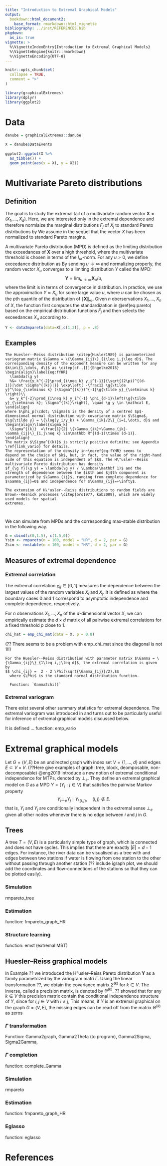 ```yaml
---
title: "Introduction to Extremal Graphical Models"
output:
  bookdown::html_document2:
    base_format: rmarkdown::html_vignette 
bibliography: ../inst/REFERENCES.bib
pkgdown:
  as_is: true 
vignette: >
  %\VignetteIndexEntry{Introduction to Extremal Graphical Models}
  %\VignetteEngine{knitr::rmarkdown}
  %\VignetteEncoding{UTF-8}
---
```


\newcommand{\var}{\mathrm{var}}
\newcommand{\g}[1]{\mathbf{#1}}

```r
knitr::opts_chunk$set(
  collapse = TRUE,
  comment = ">"
)
```

```r
library(graphicalExtremes)
library(dplyr)
library(ggplot2)
```

# Data

```r
danube = graphicalExtremes::danube

X = danube$DataEvents
  
ggplot2::ggplot(X %>% 
  as_tibble()) +
  geom_point(aes(x = X1, y = X2))

```



# Multivariate Pareto distributions

## Definition

The goal is to study the extremal tail of a multivariate random vector $\g{X} = (X_1,\dots, X_d)$. Here, we are interested only in the extremal dependence and therefore normlaize the marginal distributions $F_j$ of $X_j$ to standard Pareto distributions by
\begin{equation}
1 /\{1- F_j(X_j)\}, \quad j=1,\dots, d. (\#eq:pareto)
\end{equation}
We assume in the sequel that the vector $X$ has been normalized to standard Pareto margins.

A multivariate Pareto distribution (MPD) is defined as the limiting distribution the exceedances of $\g{X}$ over a high threshold, where the multivariate threshold is chosen in terms of the $l_\infty$-norm. For any $u>0$, we define exceedance distribution as
\begin{equation}\label{exc}
\g{X}_u = \g{X} \mid \| \g{X} \|_\infty > u
\end{equation}
By sending $u\to \infty$ and normalizing properly, the random vector $X_u$ converges to a limiting distribution $Y$ called the MPD:
$$ \g{Y} = \lim_{u\to \infty} \g{X}_u /u,$$
where the limit is in terms of convergence in distribution. In practice, we use the approximation $Y \approx X_u$ for some large value $u$, where $u$ can be chosen as the $p$th quantile of the distribution of $\|\g{X}\|_\infty$. Given $n$ oberservations $X_1, \dots, X_n$ of $X$, the function \texttt{data2mpareto} first computes the standardization in \@ref(eq:pareto) based on the empirical distribution functions $\hat F_j$ and then selects the exceedances $X_u$ according to \eqref{exc}. 


```r
Y <- data2mpareto(data=X[,c(1,2)], p = .8)
```


## Examples

```example
The Huesler--Reiss distribution \citep{Husler1989} is parameterized variogram matrix $\Gamma = \{\Gamma_{ij}\}_{1\leq i,j\leq d}$. The corresponding density of the exponent measure can be written for any $k\in\{1,\dots, d\}$ as \citep[cf.,][]{Engelke2015}
\begin{align}\label{eq:fYHR}
  \lambda(\g y)
  %&= \frac{y_k^{-2}\prod_{i\neq k} y_i^{-1}}{\sqrt{(2\pi)^{(d-1)}|\det \Sigma^{(k)}|}} \exp\left( -\frac12 \g{\tilde y}^\top_{\setminus k} (\Sigma^{(k)})^{-1}\g{\tilde y}_{\setminus k} \right)\\
  &= y_k^{-2}\prod_{i\neq k} y_i^{-1} \phi_{d-1}\left(\g{\tilde y}_{\setminus k}; \Sigma^{(k)}\right), \quad \g y \in \mathcal E,
\end{align}
where $\phi_p(\cdot; \Sigma)$ is the density of a centred $p$-dimensional normal distribution with covariance matrix $\Sigma$, $\g{\tilde y} = \{\log(y_i/y_k) + \Gamma_{ik}/2\}_{i=1,\dots, d}$ and 
\begin{align}\label{sigma_k}
  \Sigma^{(k)}  =\frac{1}{2} \{\Gamma_{ik}+\Gamma_{jk}-\Gamma_{ij}\}_{i,j\neq k} \in\mathbb R^{(d-1)\times (d-1)}.
\end{align}
The matrix $\Sigma^{(k)}$ is strictly positive definite; see Appendix \ref{link_vario} for details.
The representation of the density in~\eqref{eq:fYHR} seems to 
depend on the choice of $k$, but, in fact, the value of the right-hand side of this equation is independent of $k$. The H\"usler--Reiss multivariate Pareto distribution has density 
$f_{\g Y}(\g y) = \lambda(\g y) / \Lambda(\mathbf 1)$ and the
strength of dependence between the $i$th and $j$th component is parameterized by $\Gamma_{ij}$, ranging from complete dependence for $\Gamma_{ij}=0$ and independence for $\Gamma_{ij}=+\infty$. 

The extension of H\"usler--Reiss distributions to random fields are
Brown--Resnick processes \citep{bro1977, kab2009}, which are widely used models for spatial
extremes.   



```

We can simulate from MPDs and the corresponding max-stable distribution in the following way.

```r
G = cbind(c(0,1.5), c(1.5,0))
Ysim <- rmpareto(n = 100, model = "HR", d = 2, par = G)
Zsim <- rmstable(n = 100, model = "HR", d = 2, par = G)


```

## Measures of extremal dependence

### Extremal correlation

The extremal correlation $\chi_{ij}\in [0,1]$ measures the dependence between the largest values of the random variables $X_i$ and $X_j$. It is defined as
\begin{align}\label{EC}
  \chi_{ij} := \lim_{p\to 1} \chi_{ij}(p) := \lim_{p\to 1} \mathbb P\left\{F_i(X_i) > p\mid  F_j(X_j) > p \right\},
\end{align}
where the boundary cases $0$ and $1$ correspond to asymptotic independence and complete dependence, respectively. 

For $n$ observations $X_1,\dots, X_n$ of the $d$-dimensional vector $X$, we can empirically estimate the $d\times d$ matrix of all pairwise extremal correlations for a fixed threshold $p$ close to 1. 

```r
chi_hat = emp_chi_mat(data = X, p = 0.8)
```

(?? There seems to be a problem with emp_chi_mat since the diagonal is not 1!!)

```example
For the Huesler--Reiss distribution with parameter matrix $\Gamma = \{\Gamma_{ij}\}_{1\leq i,j\leq d}$, the extremal correlation is given by
$$ \chi_{ij} =  2 - 2 \Phi(\sqrt{\Gamma_{ij}}/2),$$
  where $\Phi$ is the standard normal distribution function.

  Function: `Gamma2chi()`
```


### Extremal variogram

There exist several other summary statistics for extremal dependence. The extremal variogram was introduced in \cite{engvolg} and turns out to be particularly useful for inference of extremal graphical models discussed below. 

It is defined ... function: emp_vario


# Extremal graphical models

Let $G=(V,E)$ be an undirected graph with index set $V = \{1,\dots, d\}$ and edges $E \subset V \times V$. (??Here give examples of graph: tree, block, deomposable, non-decomposable) @eng2019 introduce a new notion of extremal conditional independence for MTPs, denoted by $\perp_e$. They define an extremal graphical model on $G$ as a MPD $Y = (Y_j : j\in V)$ that satisfies the pairwise Markov property
$$   Y_i \perp_e Y_j \mid  Y_{\setminus \{i,j\}}, \quad  (i,j)\notin E.$$
that is, $Y_i$ and $Y_j$ are conditionally independent in the extremal sense $\perp_e$ given all other nodes whenever there is no edge between $i$ and $j$ in $G$.

## Trees

A tree $T = (V,E)$ is a particularly simple type of graph, which is connected and does not have cycles. This implies that there are exactly $|E| = d-1$ edges. For instance, the river data can be visualised as a tree with and edges between two stations if water is flowing from one station to the other without passing through another station (?? include igraph plot, we should add the coordinates and flow-connections of the stations so that they can be plotted easily).

### Simulation
rmpareto_tree

### Estimation

function: fmpareto_graph_HR

### Structure learning

function: emst (extremal MST)

## Huesler--Reiss graphical models

In Example ?? we introduced the H\"usler--Reiss Pareto distribution $\g Y$
as a family parametrized by the variogram matri $\Gamma$. Using the linear transformation ??, we obtain the covariance matrix $\Sigma^{(k)}$ for $k\in V$. The inverse, called a precision matrix, is denoted by $\Theta^{(k)}$. ?? showed that for any $k\in V$ this precision matrix contain the conditional independence structure of $Y$, since for $i,j\in V$ with $i\neq j$,
  \begin{align*}
    Y_i\perp_e Y_j\mid \g Y_{V\setminus \{i,j\}} \quad \iff \quad
    \begin{cases}
       \Theta^{(k)}_{ij}= 0,  &\text{ if } i,j \neq k,\\
       \sum_{l\neq k} \Theta^{(k)}_{jl} = 0, & \text{ if } i = k,j \neq k.
    \end{cases} 
  \end{align*}
This means, if $Y$ is an extremal graphical on the graph $G = (V,E)$, the missing edges can be read off from the matrix $\Theta^{(k)}$ as zeros 



### $\Gamma$ transformation

Function: Gamma2graph, Gamma2Theta (to program), Gamma2Sigma, Sigma2Gamma, 

### $\Gamma$ completion
function: complete_Gamma

### Simulation
rmpareto


### Estimation
function: fmpareto_graph_HR

### Eglasso

function: eglasso

# References
